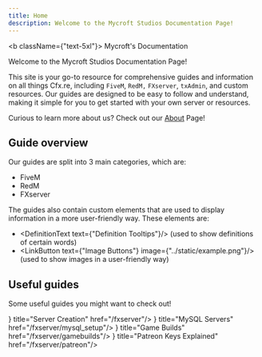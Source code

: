 ```yaml
---
title: Home
description: Welcome to the Mycroft Studios Documentation Page!
---
```



<b className={"text-5xl"}> Mycroft's Documentation</b>

Welcome to the Mycroft Studios Documentation Page!

This site is your go-to resource for comprehensive guides and information on all things Cfx.re, including `FiveM`, `RedM,` `FXserver`, `txAdmin`,
and custom resources. Our guides are designed to be easy to follow and understand, making it simple for you to get started with your own server or resources.

Curious to learn more about us? Check out our [About](./about) Page!

## Guide overview

Our guides are split into 3 main categories, which are:
- FiveM
- RedM
- FXserver

The guides also contain custom elements that are used to display information in a more user-friendly way.
These elements are:

- <DefinitionText text={"Definition Tooltips"}/> (used to show definitions of certain words)
- <LinkButton text={"Image Buttons"} image={"../static/example.png"}/> (used to show images in a user-friendly way)

## Useful guides

Some useful guides you might want to check out!

<Cards>
    <Cards.Card icon={<DownloadIcon/>} title="Server Creation" href="/fxserver"/>
    <Cards.Card icon={<DnsIcon/>} title="MySQL Servers" href="/fxserver/mysql_setup"/>
    <Cards.Card icon={<UpgradeIcon/>} title="Game Builds" href="/fxserver/gamebuilds"/>
    <Cards.Card icon={<VpnKeyIcon/>} title="Patreon Keys Explained" href="/fxserver/patreon"/>
</Cards>